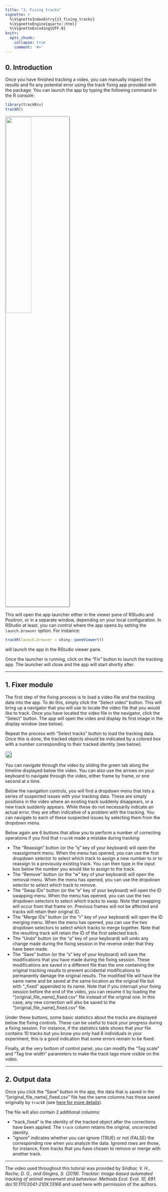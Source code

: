 ```yaml
---
title: "3. Fixing tracks"
vignette: >
  %\VignetteIndexEntry{z3_fixing_tracks}
  %\VignetteEngine{quarto::html}
  %\VignetteEncoding{UTF-8}
knitr:
  opts_chunk:
    collapse: true
    comment: '#>'
---
```


## 0. Introduction

Once you have finished tracking a video, you can manually inspect the results and fix any potential error using the track fixing app provided with the package. You can launch the app by typing the following command in the R console:

```r
library(trackRcv)
trackR()
```

![](images/z0.jpg){fig-align="center" style="border-radius: 5px; border-style: groove;" width="40%"}

This will open the app launcher either in the viewer pane of RStudio and Positron, or in a separate window, depending on your local configuration. In RStudio at least, you can control where the app opens by setting the `launch.browser` option. For instance:

```r
trackR(launch.browser = shiny::paneViewer())
```

will launch the app in the RStudio viewer pane.

Once the launcher is running, click on the “Fix” button to launch the tracking app. The launcher will close and the app will start shortly after.

------------------------------------------------------------------------

## 1. Fixer module

The first step of the fixing process is to load a video file and the tracking data into the app. To do this, simply click the “Select video” button. This will bring up a navigator that you will use to locate the video file that you would like to track. Once you have located the video file in the navigator, click the “Select” button. The app will open the video and display its first image in the display window (see below).

Repeat the process with “Select tracks” button to load the tracking data. Once this is done, the tracked objects should be indicated by a colored box with a number corresponding to their tracked identity (see below).

![](images/z3_1.jpg){style="border-radius: 5px; border-style: groove;" fig-align="center"}

You can navigate through the video by sliding the green tab along the timeline displayed below the video. You can also use the arrows on your keyboard to navigate through the video, either frame by frame, or one second at a time.

Below the navigation controls, you will find a dropdown menu that lists a series of suspected issues with your tracking data. These are simply positions in the video where an existing track suddenly disappears, or a new track suddenly appears. While these do not necessarily indicate an actual error, they are often indicative of a problem with the tracking. You can navigate to each of these suspected issues by selecting them from the dropdown menu.

Below again are 6 buttons that allow you to perform a number of correcting operations if you find that `trackR` made a mistake during tracking:

-   The “Reassign” button (or the “q” key of your keyboard) will open the reassignment menu. When the menu has opened, you can use the first dropdown selector to select which track to assign a new number to or to reassign to a previously existing track. You can then type in the input box below the number you would like to assign to the track.
-   The “Remove” button (or the “w” key of your keyboard) will open the removal menu. When the menu has opened, you can use the dropdown selector to select which track to remove.
-   The “Swap IDs” button (or the “e” key of your keyboard) will open the ID swapping menu. When the menu has opened, you can use the two dropdown selectors to select which tracks to swap. Note that swapping will occur from that frame on. Previous frames will not be affected and tracks will retain their original ID.
-   The “Merge IDs” button (or the “r” key of your keyboard) will open the ID merging menu. When the menu has opened, you can use the two dropdown selectors to select which tracks to merge together. Note that the resulting track will retain the ID of the first selected track.
-   The “Undo” button (or the “a” key of your keyboard) will undo any change made during the fixing session in the reverse order that they have been made.
-   The “Save” button (or the “s” key of your keyboard) will save the modifications that you have made during the fixing session. These modifications are saved in a different file than the one containing the original tracking results to prevent accidental modifications to permanently damage the original results. The modified file will have the same name and be saved at the same location as the original file but with “\_fixed” appended to its name. Note that if you interrupt your fixing session before the end of the video, you can resume it by loading the “\[original_file_name\]\_fixed.csv” file instead of the original one. In this case, any new correction will also be saved to the “\[original_file_name\]\_fixed.csv” file.

Under these buttons, some basic statistics about the tracks are displayed below the fixing controls. These can be useful to track your progress during a fixing session. For instance, if the statistics table shows that your file contains 10 tracks but you know you only had 8 individuals in your experiment, this is a good indication that some errors remain to be fixed.

Finally, at the very bottom of control panel, you can modify the “Tag scale” and “Tag line width” parameters to make the track tags more visible on the video.

------------------------------------------------------------------------

## 2. Output data {#output}

Once you click the “Save” button in the app, the data that is saved in the “\[original_file_name\]\_fixed.csv” file has the same columns has those saved originally by `trackR` (see [here for more details](z2_tracking_objects.html#output)).

The file will also contain 2 additional columns:

-   “track_fixed” is the identity of the tracked object after the corrections have been applied. The `track` column retains the original, uncorrected identity.
-   “ignore” indicates whether you can ignore (TRUE) or not (FALSE) the corresponding row when you analyze the data. Ignored rows are those, for instance, from tracks that you have chosen to remove or merge with another track.

------------------------------------------------------------------------

The video used throughout this tutorial was provided by *Sridhar, V. H., Roche, D. G., and Gingins, S. (2019). Tracktor: Image-based automated tracking of animal movement and behaviour. Methods Ecol. Evol. 10, 691. doi:10.1111/2041-210X.13166* and used here with permission of the authors.